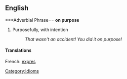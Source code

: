 ==English==

===Adverbial Phrase==
'''on purpose'''

#Purposefully, with intention
#: ''That wasn't an accident!  You did it on purpose!''

====Translations====
French: [[expres]]

[[Category:Idioms]]